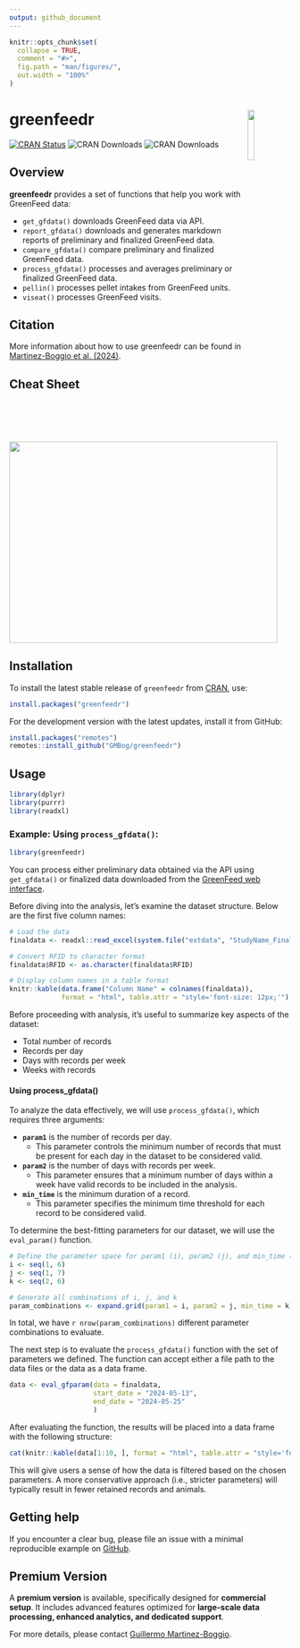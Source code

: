 ```yaml
---
output: github_document
---
```

<!-- README.md is generated from README.Rmd. Please edit that file -->

```r
knitr::opts_chunk$set(
  collapse = TRUE,
  comment = "#>",
  fig.path = "man/figures/",
  out.width = "100%"
)
```

# greenfeedr  <img src="man/figures/GFSticker.png" align="right" width="15.2%"/>

<!-- badges: start -->
[![CRAN Status](https://www.r-pkg.org/badges/version/greenfeedr)](https://CRAN.R-project.org/package=greenfeedr)
![CRAN Downloads](https://cranlogs.r-pkg.org/badges/grand-total/greenfeedr)
![CRAN Downloads](https://cranlogs.r-pkg.org/badges/last-month/greenfeedr)
<!-- badges: end -->


## Overview

**greenfeedr** provides a set of functions that help you work with GreenFeed data:

* `get_gfdata()` downloads GreenFeed data via API.
* `report_gfdata()` downloads and generates markdown reports of preliminary and finalized GreenFeed data.
* `compare_gfdata()` compare preliminary and finalized GreenFeed data.
* `process_gfdata()` processes and averages preliminary or finalized GreenFeed data.
* `pellin()` processes pellet intakes from GreenFeed units.
* `viseat()` processes GreenFeed visits.

## Citation

More information about how to use greenfeedr can be found in [Martinez-Boggio et al. (2024)](https://doi.org/10.3168/jdsc.2024-0662).

## Cheat Sheet

<a href="https://github.com/GMBog/greenfeedr/raw/main/man/figures/Cheatsheet.pdf"><img src="https://github.com/GMBog/greenfeedr/raw/main/man/figures/Cheatsheet.png" width="480" height="360"/></a>

## Installation

To install the latest stable release of `greenfeedr` from [CRAN](https://CRAN.R-project.org/package=greenfeedr), use:

```r
install.packages("greenfeedr")
```

For the development version with the latest updates, install it from GitHub:

```r
install.packages("remotes")
remotes::install_github("GMBog/greenfeedr")
```

## Usage

```r
library(dplyr)
library(purrr)
library(readxl)
```

### Example: Using `process_gfdata()`: 

```r
library(greenfeedr)
```

You can process either preliminary data obtained via the API using `get_gfdata()` or finalized data downloaded from the [GreenFeed web interface](https://ext.c-lockinc.com/greenfeed/data.php).

Before diving into the analysis, let's examine the dataset structure. Below are the first five column names:

```r
# Load the data
finaldata <- readxl::read_excel(system.file("extdata", "StudyName_FinalReport.xlsx", package = "greenfeedr"))

# Convert RFID to character format
finaldata$RFID <- as.character(finaldata$RFID)

# Display column names in a table format
knitr::kable(data.frame("Column Name" = colnames(finaldata)), 
             format = "html", table.attr = "style='font-size: 12px;'")
```

Before proceeding with analysis, it's useful to summarize key aspects of the dataset:

  * Total number of records
  * Records per day
  * Days with records per week
  * Weeks with records

#### Using process_gfdata()

To analyze the data effectively, we will use `process_gfdata()`, which requires three arguments:

* **`param1`** is the number of records per day. 
  * This parameter controls the minimum number of records that must be present for each day in the dataset to be considered valid.

* **`param2`** is the number of days with records per week. 
  * This parameter ensures that a minimum number of days within a week have valid records to be included in the analysis.

* **`min_time`** is the minimum duration of a record. 
  * This parameter specifies the minimum time threshold for each record to be considered valid.

To determine the best-fitting parameters for our dataset, we will use the `eval_param()` function.

```r
# Define the parameter space for param1 (i), param2 (j), and min_time (k):
i <- seq(1, 6)
j <- seq(1, 7)
k <- seq(2, 6)

# Generate all combinations of i, j, and k
param_combinations <- expand.grid(param1 = i, param2 = j, min_time = k)
```

In total, we have `r nrow(param_combinations)` different parameter combinations to evaluate.

The next step is to evaluate the `process_gfdata()` function with the set of parameters we defined. The function can accept either a file path to the data files or the data as a data frame.

```r
data <- eval_gfparam(data = finaldata,
                     start_date = "2024-05-13",
                     end_date = "2024-05-25"
                     )
```

After evaluating the function, the results will be placed into a data frame with the following structure:

```r
cat(knitr::kable(data[1:10, ], format = "html", table.attr = "style='font-size: 12px;'"))
```

This will give users a sense of how the data is filtered based on the chosen parameters. A more conservative approach (i.e., stricter parameters) will typically result in fewer retained records and animals.

## Getting help

If you encounter a clear bug, please file an issue with a minimal reproducible example on [GitHub](https://github.com/GMBog/greenfeedr).

## Premium Version  

A **premium version** is available, specifically designed for **commercial setup**. It includes advanced features optimized for **large-scale data processing, enhanced analytics, and dedicated support**.  

For more details, please contact [Guillermo Martinez-Boggio](guillermo.martinezboggio@wisc.edu).

